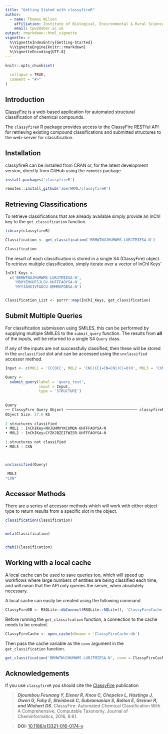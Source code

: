 ```yaml
---
title: "Getting Stated with classyfireR"
author:
  - name: Thomas Wilson
    affiliation: Institute of Biological, Environmental & Rural Sciences (IBERS), Aberystwyth University, UK
    email: tpw2@aber.ac.uk
output: rmarkdown::html_vignette
vignette: >
  %\VignetteIndexEntry{Getting-Started}
  %\VignetteEngine{knitr::rmarkdown}
  %\VignetteEncoding{UTF-8}
---
```


```r
knitr::opts_chunk$set(
  
  collapse = TRUE,
  comment = "#>"
)
```


## Introduction

[ClassyFire](http://classyfire.wishartlab.com/) is a web-based application for automated structural classification of chemical compounds. 

The `classyfireR` R package provides access to the ClassyFire RESTful API for retrieving existing compound classifications and submitted structures to the web-server for classification. 

## Installation

classyfireR can be installed from CRAN or, for the latest development version, directly from GitHub using the `remotes` package.

```r
install.packages('classyfireR')

remotes::install_github('aberHRML/classyfireR')
```


## Retrieving Classifications

To retrieve classifications that are already available simply provide an InChI key to the `get_classification` function. 


```r
library(classyfireR)

Classification <- get_classification('BRMWTNUJHUMWMS-LURJTMIESA-N')

Classification

```

The result of each classification is stored in a single S4 (ClassyFire) object. To retrieve multiple classification, simply iterate over a vector of InChI Keys'

```r
InChI_Keys <-
  c('BRMWTNUJHUMWMS-LURJTMIESA-N',
    'MDHYEMXUFSJLGV-UHFFFAOYSA-N',
    'MYYIAHXIVFADCU-QMMMGPOBSA-N')


Classification_List <- purrr::map(InChI_Keys, get_classification)

```


## Submit Multiple Queries

For classification submission using SMILES, this can be performed by supplying multiple SMILES to the `submit_query` function. The results from **all** of the inputs, will be returned to a single S4 `Query` class. 

If any of the inputs are not successfully classified, then these will be stored in the `unclassified` slot and can be accessed using the `unclassified` accessor method.

```r
Input <- c(MOL1 = 'CCCOCC', MOL2 = 'CNC(CC1=CN=CN1)C(=O)O', MOL3 = 'CXN')

Query <-
  submit_query(label = 'query_test',
               input = Input,
               type = 'STRUCTURE')
               
               
Query
── ClassyFire Query Object ──────────────────────────────── classyfireR v0.3.7 ── 
Object Size: 27.6 Kb 
 
2 structures classified 
• MOL1 : InChIKey=NVJUHMXYKCUMQA-UHFFFAOYSA-N
• MOL2 : InChIKey=CYZKJBZEIFWZSR-UHFFFAOYSA-N

1 structures not classified 
• MOL3 : CXN               



unclassified(Query)

 MOL3 
"CXN" 
```

## Accessor Methods

There are a series of accessor methods which will work with either object type to return results from a specific slot in the object. 

```r

classification(Classification)


meta(Classification)


chebi(Classification)

```


## Working with a local cache

A local cache can be used to save queries too, which will speed up workflows where large numbers of entities are being classified each time, and will mean that the API only queries the server, when absolutely necessary. 

A local cache can easily be created using the following command

```r
ClassyFireDB <- RSQLite::dbConnect(RSQLite::SQLite(), 'ClassyFireCache.db')
```

Before running the `get_classifcation` function, a connection to the cache needs to be created.


```r
ClassyFireCache <- open_cache(dbname = 'ClassyFireCache.db')
```

Then pass the cache variable as the `conn` argument in the `get_classification` function. 

```r
get_classification('BRMWTNUJHUMWMS-LURJTMIESA-N', conn = ClassyFireCache)
```


## Acknowledgements

If you use `classyfireR` you should cite the [ClassyFire](https://jcheminf.biomedcentral.com/articles/10.1186/s13321-016-0174-y) publication

> ___Djoumbou Feunang Y, Eisner R, Knox C, Chepelev L, Hastings J, Owen G, Fahy E, Steinbeck C, Subramanian S, Bolton E, Greiner R, and Wishart DS___. ClassyFire: Automated Chemical Classification With A Comprehensive, Computable Taxonomy. Journal of Cheminformatics, 2016, 8:61.

> __DOI:__ [10.1186/s13321-016-0174-y](https://jcheminf.biomedcentral.com/articles/10.1186/s13321-016-0174-y)

